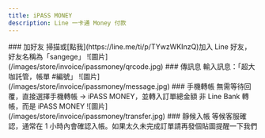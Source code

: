 ```yaml
---
title: iPASS MONEY 
description: Line 一卡通 Money 付款
---
```



<Steps>
	<Step>
	    ### 加好友
        掃描或[點我](https://line.me/ti/p/TYwzWKInzQ)加入 Line 好友，好友名稱為「sangege」
        ![圖片](/images/store/invoice/ipassmoney/qrcode.jpg)
    </Step>
    <Step>
        ### 傳訊息
        輸入訊息：「超大咖託管，帳單 #編號」
        ![圖片](/images/store/invoice/ipassmoney/message.jpg)
    </Step>
    <Step>
        ### 手機轉帳
        無需等待回覆，直接選擇手機轉帳 -> iPASS MONEY，並轉入訂單總金額
        <Callout title="注意" type="warn">非 Line Bank 轉帳，而是 iPASS MONEY</Callout>
        ![圖片](/images/store/invoice/ipassmoney/transfer.jpg)
    </Step>
    <Step>
        ### 靜候入帳
        等候客服確認，通常在 1 小時內會確認入帳。如果太久未完成訂單請再發個貼圖提醒一下我們
    </Step>
</Steps>